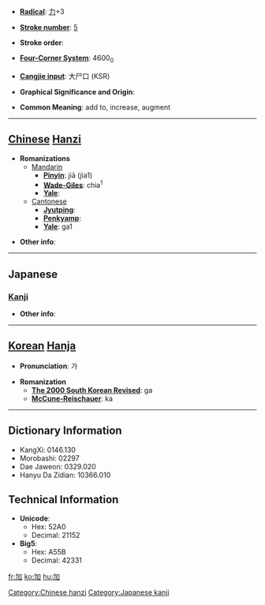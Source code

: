 * '''[[Wiktionary:Chinese radical index| Radical]]''': [[Wiktionary:Chinese radical index 力|力]]+3

* '''[[Wiktionary:Chinese total strokes index|Stroke number]]''': [[Wiktionary:Chinese total strokes index 5|5]]

* '''Stroke order''': 

* '''[[Wiktionary:Chinese four corner index|Four-Corner System]]''': 4600<sub>0</sub>

* '''[[Wiktionary:Chinese Cangjie index|Cangjie input]]''': 大尸口 (KSR)

* '''Graphical Significance and Origin''': 

* '''Common Meaning''': add to, increase, augment

----

== [[Chinese]] [[Hanzi]] ==

* '''Romanizations'''
** [[Mandarin]]
*** '''[[Pinyin]]''': jiā (jia1)
*** '''[[Wade-Giles]]''': chia<sup>1</sup>
*** '''[[Yale]]''': 
**[[Cantonese]]
***'''[[Jyutping]]''':
***'''[[Penkyamp]]''': 
***'''[[Yale]]''': ga1

* '''Other info''': 

----

==Japanese==
===[[Kanji]]===
{{kanji|on readings=[[か]] (ka)|kun readings=[[くわえる]] (kuwaeru), [[くわわる]] (kuwawaru), [[くわえて]] (kuwaete)}}

* '''Other info''':  

----

== [[Korean]] [[Hanja]] ==

* '''Pronunciation''': 가

* '''Romanization'''
** '''[[The 2000 South Korean Revised Romanization|The 2000 South Korean Revised]]''': ga
** '''[[McCune-Reischauer]]''': ka

----

== Dictionary Information ==

* KangXi: 0146.130
* Morobashi: 02297
* Dae Jaweon: 0329.020
* Hanyu Da Zidian: 10366.010

== Technical Information ==

* '''Unicode''':
** Hex: 52A0
** Decimal: 21152
* '''Big5''':
** Hex: A55B
** Decimal: 42331

[[Category:Chinese hanzi]]
[[Category:Japanese kanji]]

[[fr:加]]
[[ko:加]]
[[hu:加]]